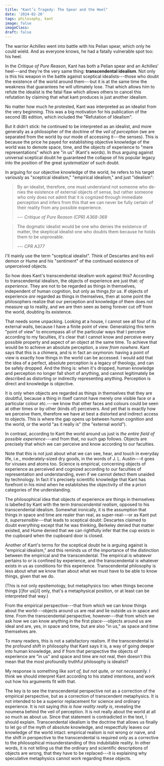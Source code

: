 ```yaml
---
title: "Kant’s Tragedy: The Spear and the Heel"
date: '2024-02-20'
tags: philosophy, kant
image: false
imageClass:
draft: false
---
```

The warrior Achilles went into battle with his Pelian spear, which only he could wield. And as everyone knows, he had a fatally vulnerable spot too: his heel.

In the _Critique of Pure Reason_, Kant has both a Pelian spear and an Achilles' heel---and they're the very same thing: **transcendental idealism**. Not only is this his weapon in the battle against sceptical idealists---those who doubt the existence of the world around them---but it is at the same time the weakness that guarantees he will ultimately lose. That which allows him to refute the idealist is the fatal flaw which allows others to cancel this refutation by claiming that what kant produces is just another idealism.

No matter how much he protested, Kant was interpreted as an idealist from the very beginning. This was a big motivation for his publication of the second (B) edition, which included the "Refutation of Idealism".

But it didn't stick: he continued to be interpreted as an idealist, and more generally as a philosopher of the doctrine of the _veil of perception_ (we are separated from the world by our mode of accessing it---the senses). This is because the price he payed for establishing objective knowledge of the world was to demote space, time, and the objects of experience to "mere representations" which are "in us" (Kant's words). In thus arguing against universal sceptical doubt he guaranteed the collapse of his popular legacy into the position of the great _systematizer_ of such doubt.

In arguing for our objective knowledge of the world, he refers to his target variously as "sceptical idealism," "empirical idealism," and just "idealism":

> By an idealist, therefore, one must understand not someone who de­nies the existence of external objects of sense, but rather someone who only does not admit that it is cognized through immediate perception and infers from this that we can never be fully certain of their reality from any possible experience.
>
> --- _Critique of Pure Reason (CPR) A368-369_

> The dogmatic idealist would be one who denies the existence of matter, the skeptical idealist one who doubts them because he holds them to be unprovable.
>
> --- _CPR A377_

I'll mainly use the term "sceptical idealist". Think of Descartes and his evil demon or Hume and his "sentiment" of the continued existence of unperceived objects.

So how does Kant's transcendental idealism work against this? According to transcendental idealism, the objects of experience are just that: _of experience_. They are not to be regarded as things in themselves, independent of human cognition, but only as things _for us_. If objects of experience _are_ regarded as things in themselves, then at some point the philosophers realize that our perception and knowledge of them does not measure up to reality, and we are then seen as being forever cut off from the world, doubting its existence.

That needs some unpacking. Looking at a house, I cannot see all four of its external walls, because I have a finite point of view. Generalizing this term "point of view" to encompass all of the particular ways that I perceive according to my faculties, it's clear that I cannot know and perceive every possible property and aspect of an object at the same time. To achieve that would be to achieve an absolute perception, a _view from nowhere_. Kant says that this is a chimera, and is in fact an oxymoron: having a point of view is exactly how things in the world can be accessed. I would add that the idea of a perfect, absolute perception is a legacy of theology, and can be safely dropped. And the thing is: when it's dropped, human knowledge and perception no longer fall short of anything, and cannot legitimately be described as distorting or indirectly representing anything. Perception is direct and knowledge is objective.

It is only when objects are regarded as things in themselves that they are doubtful, because a thing in itself cannot have merely one visible face or a particular colour etc.---we know that other faces and colours could be seen at other times or by other (kinds of) perceivers. And yet that is exactly how we perceive them, therefore we have at best a distorted and indirect access to objects. This is where the gap opens up between human cognition and the world, or the world "as it really is" (the "external world").

In contrast, according to Kant the world around us just is _the entire field of possible experience_---and from that, no such gap follows. Objects are precisely that which we can perceive and know according to our faculties.

Note that this is not just about what we can see, hear, and touch in everyday life, i.e., moderately-sized dry goods, in the words of J. L. Austin---it goes for viruses and atoms too. Science is empirical, concerning objects of experience as perceived and cognized according to our faculties of representation and understanding, even if we cannot detect them unaided by technology. In fact it's precisely scientific knowledge that Kant has forefront in his mind when he establishes the objectivity of the a priori categories of the understanding.

The philosophical idea that objects of experience are things in themselves is labelled by Kant with the term _transcendental realism_, opposed to his transcendental idealism. Somewhat ironically, it is the assumption that things in space and time are realer than real, as super-real---or as Kant put it, _supersensible_---that leads to sceptical doubt: Descartes claimed to doubt everything except that he was thinking, Berkeley denied that matter existed, and Hume denied that we can rightfully infer that the cup exists in the cupboard when the cupboard door is closed.

Another of Kant's terms for the sceptical doubt he is arguing against is "empirical idealism," and this reminds us of the importance of the distinction between the empirical and the transcendental. The empirical is whatever pertains to or is confined by experience, and the transcendental is whatever exists in us as conditions for this experience. Transcendental philosophy is less about what we know than about what we must have to be able to know things, given that we do. 

(This is not only epsitemology, but metaphysics too: when things become things [i]for us[/i] only, that's a metaphysical position, or at least can be interpreted that way.)

From the empirical perspective---that from which we can know things about the world---objects around us are real and lie outside us in space and time. From the transcendental perspective, however---that from which we ask how we can know anything in the first place---objects around us are ideal and are, yes, in space and time, but are also "in us," as space and time themselves are. 

To many readers, this is not a satisfactory realism. If the transcendental is the profound shift in philosophy that Kant says it is, a way of going deeper into human knowledge, and if from that perspective the objects of experience are "in us" and space and time are not real, then doesn't this mean that the most profoundly truthful philosophy is idealist?

My response is something like _sort of, but not quite, or not necessarily._ I think we should interpret Kant according to his stated intentions, and work out how his arguments fit with that.

The key is to see the transcendental perspective not as a correction of the empirical perspective, but as a correction of transcendent metaphysics. It is not intended to be a superior replacement for science and ordinary experience. It is not saying _this is how reality really is_, revealing the noumena behind the veil of perception. It is not really about the world at all so much as about _us_. Since that statement is contradicted in the text, I should explain. Transcendental idealism is the doctrine that allows us finally to let go of the myth of absolute knowledge, and respectfully leaves our knowledge of the world intact: empirical realism is not wrong or naive, and the shift in perspective to the transcendental is required only as a corrective to the philosophical misunderstanding of this indubitable reality. In other words, it is not telling us that the ordinary and scientific descriptions of objects are wrong, that they have to be replaced---it is explaining why speculative metaphysics cannot work regarding these objects.